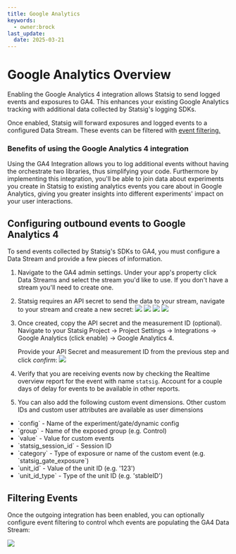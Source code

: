 ```yaml
---
title: Google Analytics
keywords:
  - owner:brock
last_update:
  date: 2025-03-21
---
```

# Google Analytics Overview
Enabling the Google Analytics 4 integration allows Statsig to send logged events and exposures to GA4. This enhances your existing Google Analytics tracking with additional data collected by Statsig's logging SDKs.

Once enabled, Statsig will forward exposures and logged events to a configured Data Stream. These events can be filtered with [event filtering.](/integrations/data-connectors/google-analytics#filtering-events)

### Benefits of using the Google Analytics 4 integration
Using the GA4 Integration allows you to log additional events without having the orchestrate two libraries, thus simplifying your code. Furthermore by implementing this integration, you'll be able to join data about experiments you create in Statsig to existing analytics events you care about in Google Analytics, giving you greater insights into different experiments' impact on your user interactions.

## Configuring outbound events to Google Analytics 4
To send events collected by Statsig's SDKs to GA4, you must configure a Data Stream and provide a few pieces of information.

1. Navigate to the GA4 admin settings. Under your app's property click Data Streams and select the stream you'd like to use. If you don't have a stream you'll need to create one.
2. Statsig requires an API secret to send the data to your stream, navigate to your stream and create a new secret:
    ![](https://user-images.githubusercontent.com/125311112/263364181-a672aec0-15c1-4030-a4c8-2e2a58083d7e.png)
    ![](https://user-images.githubusercontent.com/125311112/263364616-65a054d6-c0b7-48ba-84ee-cbdb7f5eaa9a.png)
    ![](https://user-images.githubusercontent.com/125311112/263364730-b419ac78-01cb-453c-8cd3-c0b5f7a3cb6a.png)
    ![](https://user-images.githubusercontent.com/125311112/263364942-1fb5da05-dbfc-4362-86f8-8d77bdd23cd4.png)

3. Once created, copy the API secret and the measurement ID (optional). Navigate to your Statsig Project -> Project Settings -> Integrations -> Google Analytics (click enable) -> Google Analytics 4.

    Provide your API Secret and measurement ID from the previous step and click *confirm*:
    ![](https://user-images.githubusercontent.com/125311112/263366565-c9f97636-8bd3-428f-b2ee-e542776b50ab.png)

4. Verify that you are receiving events now by checking the Realtime overview report for the event with name `statsig`. Account for a couple days of delay for events to be available in other reports.

5. You can also add the following custom event dimensions. Other custom IDs and custom user attributes are available as user dimensions
<ul>
    <li>`config` - Name of the experiment/gate/dynamic config</li>
    <li>`group` - Name of the exposed group (e.g. Control)</li>
    <li>`value` - Value for custom events</li>
    <li>`statsig_session_id` - Session ID</li>
    <li>`category` - Type of exposure or name of the custom event (e.g. `statsig_gate_exposure`)</li>
    <li>`unit_id` - Value of the unit ID (e.g. '123')</li>
    <li>`unit_id_type` - Type of the unit ID (e.g. 'stableID')</li>
</ul>

## Filtering Events 
Once the outgoing integration has been enabled, you can optionally configure event filtering to control whch events are populating the GA4 Data Stream:

![](https://user-images.githubusercontent.com/125311112/264458718-69f0d248-7df3-4360-bdb4-dcffb1503e3c.png)
